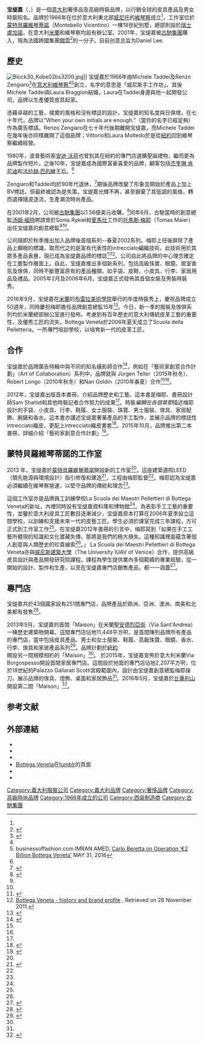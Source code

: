 {{Infobox Company|
|company_name=宝缇嘉 <br> Bottega Veneta
|company_logo=Logo of Bottega Veneta.svg
| type = 
|foundation = {{Start date and age|1966}}
|founder=Michele Taddei<br>Renzo Zengiaro
|location={{ITA}}[[维琴察|维琴察]]
|locations=140
|area_served = {{flag|世界}}
|key_people=[[丹尼·李|丹尼·李]]（Daniel Lee）（創意總監），Claus-Dietrich Lahrs <ref name="Company Overview of Bottega Veneta S.r.l.">{{cite web 
| url=https://www.bloomberg.com/research/stocks/private/snapshot.asp?privcapId=12155586 
| title=Company Overview of Bottega Veneta S.r.l. 
| publisher=Bloomberg News 
| accessdate=25 May 2016 
| archive-date=2018-06-12 
| archive-url=https://web.archive.org/web/20180612141400/https://www.bloomberg.com/research/stocks/private/snapshot.asp?privcapId=12155586 
| dead-url=no 
}}</ref>（行政總監）
| industry = [[零售|零售]][[工艺品|工艺品]]<br>[[奢侈品|奢侈品]]
|products=皮具<br>流行時装
|owner=[[開雲集團|開雲]]
|homepage=[http://www.bottegaveneta.com/ www.bottegaveneta.com]}}

'''宝缇嘉'''（{{lang-it|Bottega Veneta}}，{{IPA-it|botˈteːɡa ˈvɛːneta|pron}}）是一個[[意大利|意大利]]奢侈品及高級時裝品牌，以行銷全球的皮具產品及男女時裝知名。品牌於1966年在位於意大利東北部[[威尼托|威尼托]]的[[維琴察|維琴察]]成立<ref name="Company Overview of Bottega Veneta S.r.l."/>，工作室位於[[蒙特貝羅維琴蒂諾|蒙特貝羅維琴蒂諾]]（Montebello Vicentino）一棟18世紀別墅，總部則設於[[瑞士|瑞士]][[盧加諾|盧加諾]]，在意大利[[米蘭|米蘭]]和維琴察均設有辦公室。2001年，宝缇嘉被[[古馳集團|古馳集團]]購入，現為法國跨國集團[[開雲|開雲]]<ref name = Socha>{{cite web|last1=Socha|first1=Miles|title=Kering Takes Stake in Tomas Maier Brand|url=http://wwd.com/markets-news/financial/kering-takes-stake-in-maier-brand-7281988/?src=n/newsAlert/20131119-2|website=WWD|accessdate=24 July 2015|date=19 November 2013|archive-date=2015-06-10|archive-url=https://web.archive.org/web/20150610214220/http://wwd.com/markets-news/financial/kering-takes-stake-in-maier-brand-7281988/?src=n%2FnewsAlert%2F20131119-2|dead-url=no}}</ref>的一分子。目前创意总监为Daniel Lee.

== 歷史 ==
[[File:Block30_Kobe02bs3200.jpg|thumb]]]]
宝缇嘉於1966年由Michele Taddei及Renzo Zengiaro<ref name=Maier>{{cite book|last1=Maier|first1=Tomas|title=Bottega Veneta|date=2012|publisher=Rizzoli|isbn=978-0-8478-3788-5}}</ref>在[[意大利|意大利]][[維琴察|維琴察]]<ref name="Company Overview of Bottega Veneta S.r.l."/><ref>businessoffashion.com IMRAN AMED, [http://www.businessoffashion.com/articles/ceo-talk/bof-exclusive-carlo-beretta-of-bottega-veneta-on-operation-e2-billion Carlo Beretta on Operation ‘€2 Billion Bottega Veneta’] {{Wayback|url=http://www.businessoffashion.com/articles/ceo-talk/bof-exclusive-carlo-beretta-of-bottega-veneta-on-operation-e2-billion |date=20180114073857 }} MAY 31, 2016</ref>創立，名字的意思是「威尼斯手工作坊」。其後Michele Taddei與Laura Braggion結婚，Laura在Taddei身邊與他一起開發公司，品牌以生產優質皮具起家。

憑藉卓越的工藝，樸實的風格和沒有標誌的設計，宝缇嘉的知名度與日俱增。在七十年代，品牌以“When your own initials are enough.”（當你的名字已經足夠）作為廣告標語。Renzo Zengiaro在七十年代後期離開宝缇嘉，而Michele Taddei在幾年後亦同樣離開了這個品牌；Vittorio和Laura Moltedo於是從[[紐約|紐約]]回到維琴察繼續經營。

1980年，波普藝術家[[安迪·沃荷|安迪·沃荷]]也曾到其在紐約的專門店選購聖誕禮物，繼而更為品牌製作短片。之後10年，宝缇嘉成為國際富豪喜愛的品牌，顧客包括[[杰奎琳·肯尼迪|杰奎琳·肯尼迪]]和[[法拉赫·巴列維|法拉赫·巴列維]]王后。<ref name="Maier" />

Zengiaro和Taddei均於90年代退休，<ref>{{Cite web |url=http://en.vogue.fr/vogue-list/thevoguelist/bottega-veneta-/1092 |title=存档副本 |access-date=2018-04-25 |archive-url=https://web.archive.org/web/20161003020442/http://en.vogue.fr/vogue-list/thevoguelist/bottega-veneta-/1092 |archive-date=2016-10-03 |dead-url=yes }}</ref>期後品牌改變了形象並開始於產品上加上BV標誌，但最終被認為是失策。宝缇嘉光輝不再，甚至摒棄了其低調的風格，轉而選擇隨波逐流，生產潮流時尚產品。

在2001年2月，公司被[[古馳集團|古馳集團]]以1.56億美元收購，<ref name=Colapinto>{{cite web|last1=Colapinto|first1=John|title=Just Have Less: Bottega Veneta's Tomas Maier|url=http://www.newyorker.com/magazine/2011/01/03/just-have-less|website=The New Yorker|accessdate=25 July 2015|date=3 January 2011|archive-date=2015-07-16|archive-url=https://web.archive.org/web/20150716205051/http://www.newyorker.com/magazine/2011/01/03/just-have-less|dead-url=no}}</ref>同年6月，古馳當時的創意總監[[汤姆·福特|汤姆·福特]]聘請曾於Sonia Rykiel和[[愛馬仕|愛馬仕]]工作的[[托馬斯·梅耶|托馬斯·梅耶]]（Tomas Maier）出任宝缇嘉的創意總監<ref name=Socha /><ref name=Colapinto />。

公司隨即於秋季推出加入品牌後首個系列--春夏2002系列。梅耶上任後屏除了產品上顯眼的標識，取而代之的是富有代表性的intrecciato編織技術。此技術用於其眾多產品表層，現已成為宝缇嘉品牌的標誌<ref name="Global Powers of Luxury Goods 2015">{{cite web | url=http://www2.deloitte.com/content/dam/Deloitte/global/Documents/Consumer-Business/gx-cb-global-power-of-luxury-web.pdf | title=Global Powers of Luxury Goods 2015 | publisher=Deloitte Touche Tohmatsu Limited (DTTL) | date=2015 | accessdate=25 May 2016 | pages=12 | archive-date=2016-06-22 | archive-url=https://web.archive.org/web/20160622200820/http://www2.deloitte.com/content/dam/Deloitte/global/Documents/Consumer-Business/gx-cb-global-power-of-luxury-web.pdf | dead-url=yes }}</ref><ref>[http://www.fashionmodeldirectory.com/brands/bottega-veneta/ Bottega Veneta - history and brand profile] {{Wayback|url=http://www.fashionmodeldirectory.com/brands/bottega-veneta/ |date=20130731033421 }}, Retrieved on 28 November 2011.</ref>。公司自此將品牌的中心理念確定在工藝製作層面上。自此，宝缇嘉推出多個新系列，包括高級珠寶、眼鏡、居室香氛及傢俱，同時不斷豐富原有的產品種類，如手袋、皮鞋、小皮具、行李、家居用品及禮品。2005年2月及2006年6月，宝缇嘉正式發佈其首個女裝及男裝時裝秀。

2016年9月，宝缇嘉在[[米蘭|米蘭]]的[[布雷拉美術學院|布雷拉美術學院]]舉行的年度時裝秀上，慶祝品牌成立50週年，同時慶祝梅耶擔任品牌創意總監15年<ref>{{cite news|last=Issa|first=Caroline|url=http://www.telegraph.co.uk/luxury/womens-style/bottega-veneta-ss17-50-years-in-the-making/|title=Bottega Veneta: 50 years in the making, it's all about the clothes|date=2016-09-28|accessdate=2018-04-25|archive-date=2016-10-04|archive-url=https://web.archive.org/web/20161004143504/http://www.telegraph.co.uk/luxury/womens-style/bottega-veneta-ss17-50-years-in-the-making/|dead-url=no}}</ref>。今日，新一季的服裝及傢俱系列均於米蘭總部辦公室進行發佈。考慮到有百年歷史的意大利傳統皮革工藝的重要性，及優秀工匠的流失，Bottega Veneta於2006年夏天成立了Scuola della Pelletteria，一所專門培訓學校，以培育新一代的皮革工匠。

==合作==
宝缇嘉於品牌廣告特輯中與不同的知名攝影師合作<ref name=Young>{{cite news|last1=Young|first1=Molly|title=The Discreet Charm of Tomas Maier|url=https://www.wsj.com/articles/SB10001424127887323665504579027260038764546|accessdate=25 July 2015|work=WSJ|date=September 2013|archive-date=2017-01-30|archive-url=https://web.archive.org/web/20170130130114/http://www.wsj.com/articles/SB10001424127887323665504579027260038764546|dead-url=no}}</ref>，例如在「藝術家創意合作計劃」（Art of Collaboration）系列中，品牌就與 Jürgen Teller（2015年秋冬）、Robert Longo（2010年秋冬）和Nan Goldin（2010年春夏）合作<ref name="Young" /><ref name="Rizzoli" />。

2012年，宝缇嘉出版首本書冊，介紹品牌歷史和工藝。這本書是梅耶、書冊設計師Sam Shahid和其他時裝記者合作努力的成果<ref name="Himelfarb" />。時裝''編輯在各個章節''描述梅耶設計的手袋、小皮具、行李、鞋履、女士服裝、珠寶、男士服裝、傢具、家居配飾、腕錶和香水。這本書亦講述宝缇嘉奢華產品的手工製作，並展示品牌的標誌性intrecciato織皮，更配上intrecciato織皮書套<ref name="Himelfarb">{{cite web|last1=Himelfarb|first1=Ellen|title=Bottega Veneta publishes its first book|url=http://www.wallpaper.com/design/bottega-veneta-publishes-its-first-book|website=Wallpaper|accessdate=10 February 2016|archive-date=2016-07-01|archive-url=https://web.archive.org/web/20160701010001/http://www.wallpaper.com/design/bottega-veneta-publishes-its-first-book|dead-url=yes}}</ref>。2015年10月，品牌推出第二本書冊，詳細介紹「藝術家創意合作計劃」<ref name=Rizzoli>{{cite web|title=Bottega Veneta: Art of Collaboration|url=http://www.rizzoliusa.com/book.php?isbn=9780847846030|website=Rizzoli New York|accessdate=27 July 2015|archive-date=2015-09-10|archive-url=https://web.archive.org/web/20150910024026/http://www.rizzoliusa.com/book.php?isbn=9780847846030|dead-url=no}}</ref>。

==蒙特貝羅維琴蒂諾的工作室==
2013 年，宝缇嘉於[[蒙特貝羅維|蒙特貝羅維]][[琴蒂諾|琴蒂諾]]開設新的工作室<ref name="Compton" />。這座建築遵照LEED（領先能源與環境設計）指引修復和建造<ref name=Compton>{{cite news|last1=Compton|first1=Nick|title=Bottega Veneta: The Dream Weavers' Tale|url=http://www.telegraph.co.uk/luxury/womens-style/26073/bottega-veneta-the-dream-weavers-tale.html|accessdate=25 July 2015|work=The Telegraph|date=1 March 2014|archive-date=2016-10-17|archive-url=https://web.archive.org/web/20161017234237/http://www.telegraph.co.uk/luxury/womens-style/26073/bottega-veneta-the-dream-weavers-tale.html|dead-url=yes}}</ref>，工程由梅耶監督<ref name=Maier />。梅耶認為宝缇嘉必須繼續在維琴察營運，以堅守品牌的傳統和理念<ref name=Maier />。

這個工作室亦是品牌員工訓練學校La Scuola dei Maestri Pellettieri di Bottega Veneta的新址，內裡同時設有宝缇嘉資料庫和博物館<ref name="Compton" />。為表彰手工工藝的重要性，並鑒於意大利皮具工匠數目逐漸減少，宝缇嘉原本打算在2006年夏季設立這間學校，以訓練和支援未來一代的皮藝工匠。學生必須於課室完成三年課程，方可正式到工作室工作<ref name=Compton />。在宝缇嘉2012年書冊的引言中，梅耶寫到「如果在手工工藝所體現的知識和文化寶藏失傳，那將是我們的極大損失。這種知識裡面蘊含著個人創意與人類歷史的珍貴線索<ref name=Maier />。」 La Scuola dei Maestri Pellettieri di Bottega Veneta亦與[[威尼斯建築大學|威尼斯建築大學]]（The University IUAV of Venice）合作，提供高級皮具設計與產品開發研究院課程。課程為學生提供業內多個範疇的專業經驗，從一開始的設計、製作和生產，以至在宝缇嘉專門店銷售產品，都一一涵蓋<ref>{{cite web|title=Università Iuav di Venezia|url=http://www.iuav.it/Didattica1/master/corsi-di-p/Bag-design/ENGLISH/|website=www.iuav.it|accessdate=6 May 2016|deadurl=yes|archiveurl=https://web.archive.org/web/20160809110552/http://www.iuav.it/Didattica1/master/corsi-di-p/Bag-design/ENGLISH/|archivedate=2016-08-09|df=}}</ref>。

==專門店==
宝缇嘉共於43個國家設有251間專門店，品牌產品於歐洲、亞洲、澳洲、南美和北美都有發售<ref>{{Cite web |url=https://www.companyreporting.com/sites/default/files/annual-report-index/kering-annual-report-2014.pdf |title=存档副本 |accessdate=2018-04-25 |archive-date=2018-04-26 |archive-url=https://web.archive.org/web/20180426011930/https://www.companyreporting.com/sites/default/files/annual-report-index/kering-annual-report-2014.pdf |dead-url=no }}</ref>。 

2013年9月，宝缇嘉的首間「Maison」在米蘭[[聖安德烈亞街|聖安德烈亞街]]（Via Sant'Andrea）一棟歷史建築物開幕。這間專門店佔地11,448平方呎，是首間陳列品牌所有產品的專門店，當中包括皮具產品、男士和女士服裝、鞋履、高級珠寶、眼鏡、香水、行李、傢具和家居產品系列<ref name=Zargani>{{cite web|last1=Zargani|first1=Luisa|title=Bottega Veneta Unveils Maison in Milan|url=http://wwd.com/fashion-news/fashion-scoops/bottega-veneta-unveils-maison-in-milan-7179565/|website=WWD|accessdate=25 July 2015|date=23 September 2013|archive-date=2015-10-02|archive-url=https://web.archive.org/web/20151002151658/http://wwd.com/fashion-news/fashion-scoops/bottega-veneta-unveils-maison-in-milan-7179565/|dead-url=no}}</ref>。品牌計劃於[[紐約|紐約]]開設另一間規模相約的「Maison」<ref name=Compton />。 於2015年，宝缇嘉宣佈於意大利米蘭Via Borgospesso開設首間家居專門店。這間設於地面的專門店佔地2,207平方呎，位於18世紀的Palazzo Gallarati Scotti宮殿範圍內，設計由宝缇嘉創意總監梅耶操刀，展示品牌的傢具、燈飾、桌面和家居飾品<ref name=Zargani />。2016年5月，宝缇嘉於[[比華利山|比華利山]]開設第二間「Maison」<ref>{{cite web|last1=Hamanaka|first1=Kari|title=Tomas Maier Discusses Bottega Veneta’s New Beverly Hills Maison|url=http://wwd.com/retail-news/designer-luxury/bottega-veneta-tomas-maier-beverly-hills-store-10426582/|website=WWD|accessdate=12 May 2016|language=en-US|date=9 May 2016|archive-date=2016-05-12|archive-url=https://web.archive.org/web/20160512091855/http://wwd.com/retail-news/designer-luxury/bottega-veneta-tomas-maier-beverly-hills-store-10426582/|dead-url=no}}</ref>。

==参考文献==
{{reflist}}

== 外部連結 ==
*{{official|https://www.bottegaveneta.com/wy}}
*{{facebook|bottegaveneta}}
*{{twitter|BottegaVeneta}}
*[http://bottegaveneta.tumblr.com/ Bottega Veneta]{{Wayback|url=http://bottegaveneta.tumblr.com/ |date=20150525210927 }}在[[tumblr|tumblr]]的頁面
*{{instagram|bottegaveneta}}
*{{youtube|user=bottegaveneta?feature=results_main}}

{{Kering}}
{{设计师品牌}}
{{DEFAULTSORT: Bottega}}
[[Category:義大利服裝公司|Category:義大利服裝公司]]
[[Category:義大利品牌|Category:義大利品牌]]
[[Category:奢侈品牌|Category:奢侈品牌]]
[[Category:高級時尚品牌|Category:高級時尚品牌]]
[[Category:1966年成立的公司|Category:1966年成立的公司]]
[[Category:西装制造商|Category:西装制造商]]
[[Category:古馳集團|Category:古馳集團]]